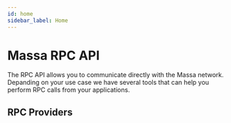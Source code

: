 ```yaml
---
id: home
sidebar_label: Home
---
```


# Massa RPC API

The RPC API allows you to communicate directly with the Massa network. Depanding on your use case we have several tools
that can help you perform RPC calls from your applications.

## RPC Providers


